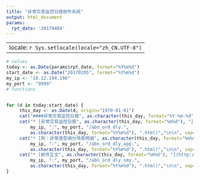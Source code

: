 ```yaml
---
title: "异常交易监控日报邮件系统"
output: html_document
params:
  rpt_date: '20170404'
---
```


---
locale: `r Sys.setlocale(locale="zh_CN.UTF-8")`
---

<style>
a:link {
    color: #845f8b;
}
a {
    color: #845f8b;
}
</style>

```r
# values
today <- as.Date(params$rpt_date, format="%Y%m%d")
start_date <- as.Date("20170205", format="%Y%m%d")
my_ip <- "10.12.194.196"
my_port <- "9999"
# functions


for (d in today:start_date) {
     this_day <- as.Date(d, origin="1970-01-01")
     cat("####异常交易监控日报", as.character(this_day, format="%Y-%m-%d"), "\n\n", sep="")  
     cat("* [异常交易监控日报", as.character(this_day, format="%m%d"), "](http://",
         my_ip, ":", my_port, "/abn_ord_dly.",
         as.character(this_day, format="%Y%m%d"), ".html)","\n\n", sep="")
     cat("* [附：异常类型细分场景明细", as.character(this_day, format="%m%d"), "](http://",
         my_ip, ":", my_port, "/abn_ord_dly_app.",
         as.character(this_day, format="%Y%m%d"), ".html)","\n\n", sep="")
     cat("* [邮件正文", as.character(this_day, format="%m%d"), "](http://",
         my_ip, ":", my_port, "/abn_ord_dly_smy.",
         as.character(this_day, format="%Y%m%d"), ".html)","\n\n", sep="")
}
```

